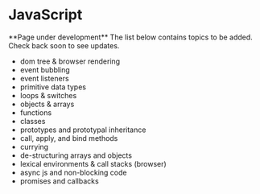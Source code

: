 
# JavaScript

<Callout emoji="🚧">
  **Page under development** The list below contains topics to be added. Check
  back soon to see updates.
</Callout>

- dom tree & browser rendering
- event bubbling
- event listeners
- primitive data types
- loops & switches
- objects & arrays
- functions
- classes
- prototypes and prototypal inheritance
- call, apply, and bind methods
- currying
- de-structuring arrays and objects
- lexical environments & call stacks (browser)
- async js and non-blocking code
- promises and callbacks
